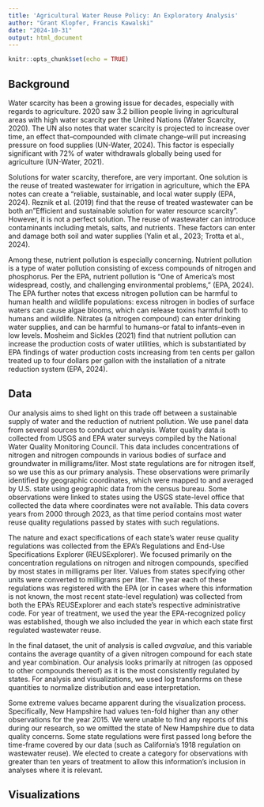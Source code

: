 ```yaml
---
title: 'Agricultural Water Reuse Policy: An Exploratory Analysis'
author: "Grant Klopfer, Francis Kawalski"
date: "2024-10-31"
output: html_document
---
```


```r
knitr::opts_chunk$set(echo = TRUE)
```

## Background

Water scarcity has been a growing issue for decades, especially with regards to agriculture. 2020 saw 3.2 billion people living in agricultural areas with high water scarcity per the United Nations (Water Scarcity, 2020). The UN also notes that water scarcity is projected to increase over time, an effect that–compounded with climate change–will put increasing pressure on food supplies (UN-Water, 2024). This factor is especially significant with 72% of water withdrawals globally being used for agriculture (UN-Water, 2021).

Solutions for water scarcity, therefore, are very important. One solution is the reuse of treated wastewater for irrigation in agriculture, which the EPA notes can create a "reliable, sustainable, and local water supply (EPA, 2024). Reznik et al. (2019) find that the reuse of treated wastewater can be both an "Efficient and sustainable solution for water resource scarcity". However, it is not a perfect solution. The reuse of wastewater can introduce contaminants including metals, salts, and nutrients. These factors can enter and damage both soil and water supplies (Yalin et al., 2023; Trotta et al., 2024).

Among these, nutrient pollution is especially concerning. Nutrient pollution is a type of water pollution consisting of excess compounds of nitrogen and phosphorus. Per the EPA, nutrient pollution is "One of America's most widespread, costly, and challenging environmental problems," (EPA, 2024). The EPA further notes that excess nitrogen pollution can be harmful to human health and wildlife populations: excess nitrogen in bodies of surface waters can cause algae blooms, which can release toxins harmful both to humans and wildlife. Nitrates (a nitrogen compound) can enter drinking water supplies, and can be harmful to humans–or fatal to infants–even in low levels. Mosheim and Sickles (2021) find that nutrient pollution can increase the production costs of water utilities, which is substantiated by EPA findings of water production costs increasing from ten cents per gallon treated up to four dollars per gallon with the installation of a nitrate reduction system (EPA, 2024).

## Data

Our analysis aims to shed light on this trade off between a sustainable supply of water and the reduction of nutrient pollution. We use panel data from several sources to conduct our analysis. Water quality data is collected from USGS and EPA water surveys compiled by the National Water Quality Monitoring Council. This data includes concentrations of nitrogen and nitrogen compounds in various bodies of surface and groundwater in milligrams/liter. Most state regulations are for nitrogen itself, so we use this as our primary analysis. These observations were primarily identified by geographic coordinates, which were mapped to and averaged by U.S. state using geographic data from the census bureau. Some observations were linked to states using the USGS state-level office that collected the data where coordinates were not available. This data covers years from 2000 through 2023, as that time period contains most water reuse quality regulations passed by states with such regulations.

The nature and exact specifications of each state's water reuse quality regulations was collected from the EPA's Regulations and End-Use Specifications Explorer (REUSExplorer). We focused primarily on the concentration regulations on nitrogen and nitrogen compounds, specified by most states in milligrams per liter. Values from states specifying other units were converted to milligrams per liter. The year each of these regulations was registered with the EPA (or in cases where this information is not known, the most recent state-level regulation) was collected from both the EPA's REUSExplorer and each state's respective administrative code. For year of treatment, we used the year the EPA-recognized policy was established, though we also included the year in which each state first regulated wastewater reuse.

In the final dataset, the unit of analysis is called *avgvalue*, and this variable contains the average quantity of a given nitrogen compound for each state and year combination. Our analysis looks primarily at nitrogen (as opposed to other compounds thereof) as it is the most consistently regulated by states. For analysis and visualizations, we used log transforms on these quantities to normalize distribution and ease interpretation.

Some extreme values became apparent during the visualization process. Specifically, New Hampshire had values ten-fold higher than any other observations for the year 2015. We were unable to find any reports of this during our research, so we omitted the state of New Hampshire due to data quality concerns. Some state regulations were first passed long before the time-frame covered by our data (such as California's 1918 regulation on wastewater reuse). We elected to create a category for observations with greater than ten years of treatment to allow this information's inclusion in analyses where it is relevant.

## Visualizations
